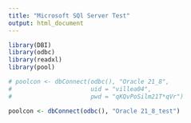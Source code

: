 ```yaml
---
title: "Microsoft SQl Server Test"
output: html_document
---
```


```r
library(DBI)
library(odbc)
library(readxl)
library(pool)

# poolcon <- dbConnect(odbc(), "Oracle 21_8",
#                      uid = "villea04",
#                      pwd = "qKQvPoSilm21T*qVr")

poolcon <- dbConnect(odbc(), "Oracle 21_8_test")

```
